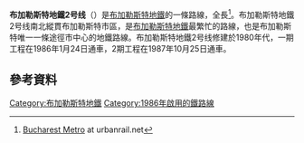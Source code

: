 {{expand|time=2015-12-16T04:22:07+00:00}}
'''布加勒斯特地鐵2号线'''（{{lang-ro|Linia M2 a metroului din București}}）是[[布加勒斯特地鐵|布加勒斯特地鐵]]的一條路線，全長{{convert|18.7|km|mi|1|abbr=on}}<ref name="urbanrail">[http://www.urbanrail.net/eu/ro/buc/bucurest.htm Bucharest Metro] {{Wayback|url=http://www.urbanrail.net/eu/ro/buc/bucurest.htm |date=20210309142426 }} at urbanrail.net</ref>。布加勒斯特地鐵2号线南北縱貫布加勒斯特市區，是[[布加勒斯特地鐵|布加勒斯特地鐵]]最繁忙的路線，也是布加勒斯特唯一一條途徑市中心的地鐵路線。布加勒斯特地鐵2号线修建於1980年代，一期工程在1986年1月24日通車，2期工程在1987年10月25日通車。
== 參考資料 ==
<references />
[[Category:布加勒斯特地鐵|Category:布加勒斯特地鐵]]
[[Category:1986年啟用的鐵路線|Category:1986年啟用的鐵路線]]